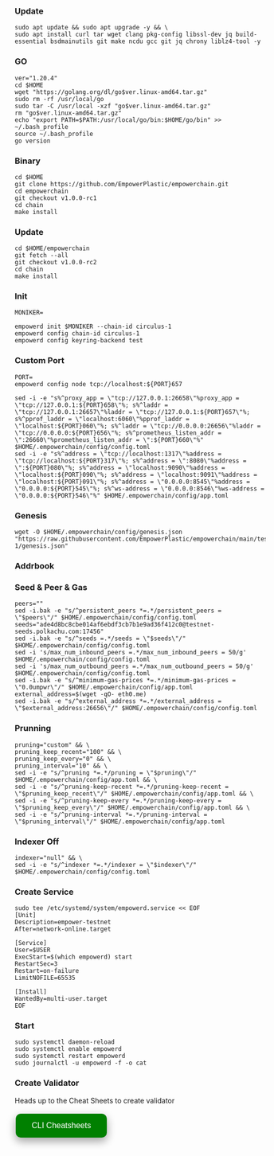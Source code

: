 
### Update
```
sudo apt update && sudo apt upgrade -y && \
sudo apt install curl tar wget clang pkg-config libssl-dev jq build-essential bsdmainutils git make ncdu gcc git jq chrony liblz4-tool -y
```

### GO
```
ver="1.20.4"
cd $HOME
wget "https://golang.org/dl/go$ver.linux-amd64.tar.gz"
sudo rm -rf /usr/local/go
sudo tar -C /usr/local -xzf "go$ver.linux-amd64.tar.gz"
rm "go$ver.linux-amd64.tar.gz"
echo "export PATH=$PATH:/usr/local/go/bin:$HOME/go/bin" >> ~/.bash_profile
source ~/.bash_profile
go version
```

### Binary
```
cd $HOME
git clone https://github.com/EmpowerPlastic/empowerchain.git
cd empowerchain
git checkout v1.0.0-rc1
cd chain
make install
```
### Update
```
cd $HOME/empowerchain
git fetch --all
git checkout v1.0.0-rc2
cd chain
make install
```

### Init
```
MONIKER=
```
```
empowerd init $MONIKER --chain-id circulus-1
empowerd config chain-id circulus-1
empowerd config keyring-backend test
```

### Custom Port
```
PORT=
empowerd config node tcp://localhost:${PORT}657
```
```
sed -i -e "s%^proxy_app = \"tcp://127.0.0.1:26658\"%proxy_app = \"tcp://127.0.0.1:${PORT}658\"%; s%^laddr = \"tcp://127.0.0.1:26657\"%laddr = \"tcp://127.0.0.1:${PORT}657\"%; s%^pprof_laddr = \"localhost:6060\"%pprof_laddr = \"localhost:${PORT}060\"%; s%^laddr = \"tcp://0.0.0.0:26656\"%laddr = \"tcp://0.0.0.0:${PORT}656\"%; s%^prometheus_listen_addr = \":26660\"%prometheus_listen_addr = \":${PORT}660\"%" $HOME/.empowerchain/config/config.toml
sed -i -e "s%^address = \"tcp://localhost:1317\"%address = \"tcp://localhost:${PORT}317\"%; s%^address = \":8080\"%address = \":${PORT}080\"%; s%^address = \"localhost:9090\"%address = \"localhost:${PORT}090\"%; s%^address = \"localhost:9091\"%address = \"localhost:${PORT}091\"%; s%^address = \"0.0.0.0:8545\"%address = \"0.0.0.0:${PORT}545\"%; s%^ws-address = \"0.0.0.0:8546\"%ws-address = \"0.0.0.0:${PORT}546\"%" $HOME/.empowerchain/config/app.toml
```

### Genesis
```
wget -O $HOME/.empowerchain/config/genesis.json "https://raw.githubusercontent.com/EmpowerPlastic/empowerchain/main/testnets/circulus-1/genesis.json"
```

### Addrbook

### Seed & Peer & Gas
```
peers=""
sed -i.bak -e "s/^persistent_peers *=.*/persistent_peers = \"$peers\"/" $HOME/.empowerchain/config/config.toml
seeds="ade4d8bc8cbe014af6ebdf3cb7b1e9ad36f412c0@testnet-seeds.polkachu.com:17456"
sed -i.bak -e "s/^seeds =.*/seeds = \"$seeds\"/" $HOME/.empowerchain/config/config.toml
sed -i 's/max_num_inbound_peers =.*/max_num_inbound_peers = 50/g' $HOME/.empowerchain/config/config.toml
sed -i 's/max_num_outbound_peers =.*/max_num_outbound_peers = 50/g' $HOME/.empowerchain/config/config.toml
sed -i.bak -e "s/^minimum-gas-prices *=.*/minimum-gas-prices = \"0.0umpwr\"/" $HOME/.empowerchain/config/app.toml
external_address=$(wget -qO- eth0.me) 
sed -i.bak -e "s/^external_address *=.*/external_address = \"$external_address:26656\"/" $HOME/.empowerchain/config/config.toml
```

### Prunning
```
pruning="custom" && \
pruning_keep_recent="100" && \
pruning_keep_every="0" && \
pruning_interval="10" && \
sed -i -e "s/^pruning *=.*/pruning = \"$pruning\"/" $HOME/.empowerchain/config/app.toml && \
sed -i -e "s/^pruning-keep-recent *=.*/pruning-keep-recent = \"$pruning_keep_recent\"/" $HOME/.empowerchain/config/app.toml && \
sed -i -e "s/^pruning-keep-every *=.*/pruning-keep-every = \"$pruning_keep_every\"/" $HOME/.empowerchain/config/app.toml && \
sed -i -e "s/^pruning-interval *=.*/pruning-interval = \"$pruning_interval\"/" $HOME/.empowerchain/config/app.toml
```

### Indexer Off
```
indexer="null" && \
sed -i -e "s/^indexer *=.*/indexer = \"$indexer\"/" $HOME/.empowerchain/config/config.toml
```

### Create Service
```
sudo tee /etc/systemd/system/empowerd.service << EOF
[Unit]
Description=empower-testnet
After=network-online.target

[Service]
User=$USER
ExecStart=$(which empowerd) start
RestartSec=3
Restart=on-failure
LimitNOFILE=65535

[Install]
WantedBy=multi-user.target
EOF
```

### Start
```
sudo systemctl daemon-reload
sudo systemctl enable empowerd
sudo systemctl restart empowerd
sudo journalctl -u empowerd -f -o cat
```
### Create Validator

Heads up to the Cheat Sheets to create validator

<a href="https://service.sychonix.me/testnet/composable/cheat" target="_blank">
  <button style="background-color: green; border: none; color: white; padding: 15px 32px; text-align: center; text-decoration: none; display: inline-block; font-size: 16px; margin: 4px 2px; cursor: pointer; border-radius: 10px; box-shadow: 0 8px 16px 0 rgba(0,0,0,0.2), 0 6px 20px 0 rgba(0,0,0,0.19);" onmouseover="this.style.boxShadow='0 0 0 4px rgba(0,255,0,0.5)'" onmouseout="this.style.boxShadow='0 8px 16px 0 rgba(0,0,0,0.2), 0 6px 20px 0 rgba(0,0,0,0.19)'">CLI Cheatsheets</button>
</a>

